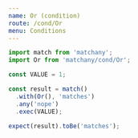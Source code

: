 ```yaml
---
name: Or (condition)
route: /cond/Or
menu: Conditions
---
```


```js
import match from 'matchany';
import Or from 'matchany/cond/Or';

const VALUE = 1;

const result = match()
  .with(Or(), 'matches')
  .any('nope')
  .exec(VALUE);

expect(result).toBe('matches');
```
